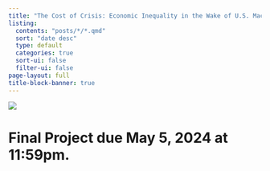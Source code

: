 ```yaml
---
title: "The Cost of Crisis: Economic Inequality in the Wake of U.S. Macroeconomic Shocks"
listing:
  contents: "posts/*/*.qmd"
  sort: "date desc"
  type: default
  categories: true
  sort-ui: false
  filter-ui: false
page-layout: full
title-block-banner: true
---
```


![](images/indexqmd.png)

# Final Project due May 5, 2024 at 11:59pm.
